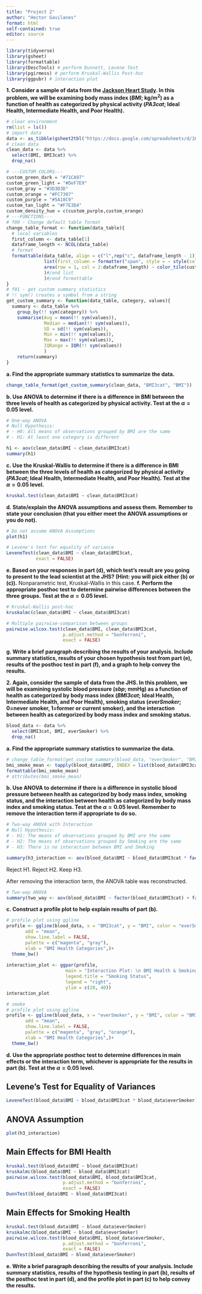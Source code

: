 ```yaml
---
title: "Project 2"
author: "Hector Gavilanes"
format: html
self-contained: true
editor: source
---
```


```r
library(tidyverse)
library(gsheet)
library(formattable)
library(DescTools) # perform Dunnett, Levene Test
library(pgirmess) # perform Kruskal-Wallis Post-hoc
library(ggpubr) # interaction plot
```

**1. Consider a sample of data from the [Jackson Heart Study](https://www.jacksonheartstudy.org/). In this problem, we will be examining body mass index (*BMI*; kg/m<sup>2</sup>) as a function of health as categorized by physical activity (*PA3cat*; Ideal Health, Intermediate Health, and Poor Health).**

```r
# clear environment
rm(list = ls())
# import data
data <- as_tibble(gsheet2tbl("https://docs.google.com/spreadsheets/d/1H3TP-2SBMGleriJLESOe1cdCjtSj2F76bUh5iBqC8tI/edit#gid=2142000894"))
# clean data
clean_data <- data %>% 
  select(BMI, BMI3cat) %>% 
  drop_na()

# ---CUSTOM COLORS---
custom_green_dark = "#71CA97"
custom_green_light = "#DeF7E9"
custom_gray = "#3D3D3D"
custom_orange = "#FC7307"
custom_purple = "#5A18C9"
custom_tan_light = "#F7E3D4"
custom_density_hue = c(custom_purple,custom_orange)
# ---FUNCTIONS---
# f00 - Change default table format
change_table_format <- function(data_table){
  # local variables
  first_column <- data_table[1]
  dataframe_length <- NCOL(data_table)
  # format
  formattable(data_table, align = c("l",rep("c", dataframe_length - 1)),
              list(first_column = formatter("span", style = ~ style(color = custom_gray, font.weight = "bold")),
              area(row = 1, col = 2:dataframe_length) ~ color_tile(custom_green_light, custom_green_dark)
              )#/end list
              )#/end formattable
}
# f01 - get custom summary statistics
# !! sym() creates a symbol from a string
get_custom_summary <- function(data_table, category, values){
  summary <- data_table %>%
    group_by(!! sym(category)) %>% 
    summarise(Avg = mean(!! sym(values)),
              Median = median(!! sym(values)),
              SD = sd(!! sym(values)),
              Min = min(!! sym(values)),
              Max = max(!! sym(values)),
              IQRange = IQR(!! sym(values))
              )
    return(summary)
}
```


**a. Find the appropriate summary statistics to summarize the data.**
```r
change_table_format(get_custom_summary(clean_data, "BMI3cat", "BMI"))
```

**b. Use ANOVA to determine if there is a difference in BMI between the three levels of health as categorized by physical activity. Test at the $\alpha=0.05$ level.**
```r
# One-way ANOVA
# Null Hypothesis:
# - H0: All means of observations grouped by BMI are the same
# - H1: At least one category is different

h1 <- aov(clean_data$BMI ~ clean_data$BMI3cat)
summary(h1)

```

**c. Use the Kruskal-Wallis to determine if there is a difference in BMI between the three levels of health as categorized by physical activity (*PA3cat*; Ideal Health, Intermediate Health, and Poor Health). Test at the $\alpha=0.05$ level.**
```r
kruskal.test(clean_data$BMI ~ clean_data$BMI3cat)

```

**d. State/explain the ANOVA assumptions and assess them. Remember to state your conclusion (that you either meet the ANOVA assumptions or you do not).**
```r
# Do not assume ANOVA Assumptions
plot(h1)

# Levene's test for equality of variance
LeveneTest(clean_data$BMI ~ clean_data$BMI3cat,
           exact = FALSE)
```

**e. Based on your responses in part (d), which test's result are you going to present to the lead scientist at the JHS? (Hint: you will pick either (b) or (c)).**
Nonparametric test, Kruskal-Wallis in this case.
**f. Perform the appropriate posthoc test to determine pairwise differences between the three groups. Test at the $\alpha=0.05$ level.**
```r
# Kruskal-Wallis post-hoc
kruskalmc(clean_data$BMI ~ clean_data$BMI3cat)

# Multiple pairwise-comparison between groups
pairwise.wilcox.test(clean_data$BMI, clean_data$BMI3cat,
                     p.adjust.method = "bonferroni",
                     exact = FALSE)
```

**g. Write a brief paragraph describing the results of your analysis. Include summary statistics, results of your chosen hypothesis test from part (e), results of the posthoc test in part (f), and a graph to help convey the results.**

**2. Again, consider the sample of data from the JHS. In this problem, we will be examining systolic blood pressure (*sbp*; mmHg) as a function of health as categorized by body mass index (*BMI3cat*; Ideal Health, Intermediate Health, and Poor Health), smoking status (*everSmoker*; 0=never smoker, 1=former or current smoker), and the interaction between health as categorized by body mass index and smoking status.**

```r
blood_data <- data %>% 
  select(BMI3cat, BMI, everSmoker) %>% 
  drop_na()
```

**a. Find the appropriate summary statistics to summarize the data.**
```r
# change_table_format(get_custom_summary(blood_data, "everSmoker", "BMI"))
bmi_smoke_mean <- tapply(blood_data$BMI, INDEX = list(blood_data$BMI3cat, blood_data$everSmoker), FUN = mean)
formattable(bmi_smoke_mean)
# attributes(bmi_smoke_mean)
```

**b. Use ANOVA to determine if there is a difference in systolic blood pressure between health as categorized by body mass index, smoking status, and the interaction between health as categorized by body mass index and smoking status. Test at the $\alpha=0.05$ level. Remember to remove the interaction term if appropriate to do so.**
```r
# Two-way ANOVA with Interaction
# Null Hypothesis:
# - H1: The means of observations grouped by BMI are the same
# - H2: The means of observations grouped by Smoking are the same
# - H3: There is no interaction between BMI and Smoking

summary(h3_interaction <- aov(blood_data$BMI ~ blood_data$BMI3cat * factor(blood_data$everSmoker)))
```
Reject H1.
Reject H2.
Keep H3.

After removing the interaction term, the ANOVA table was reconstructed.
```r
# Two-way ANOVA
summary(two_way <- aov(blood_data$BMI ~ factor(blood_data$BMI3cat) + factor(blood_data$everSmoker)))
```

**c. Construct a profile plot to help explain results of part (b).**

```r
# profile plot using ggline
profile <- ggline(blood_data, x = "BMI3cat", y = "BMI", color = "everSmoker",
       add = "mean",
       show.line.label = FALSE,
       palette = c("magenta", "gray"),
       xlab = "BMI Health Categories",)+
  theme_bw()
  
interaction_plot <- ggpar(profile, 
                      main = "Interaction Plot: \n BMI Health & Smoking Status",
                      legend.title = "Smoking Status",
                      legend = "right",
                      ylim = c(20, 40))
interaction_plot

# smoke
# profile plot using ggline
profile <- ggline(blood_data, x = "everSmoker", y = "BMI", color = "BMI3cat",
       add = "mean",
       show.line.label = FALSE,
       palette = c("magenta", "gray", "orange"),
       xlab = "BMI Health Categories",)+
  theme_bw()
```

**d. Use the appropriate posthoc test to determine differences in main effects or the interaction term, whichever is appropriate for the results in part (b). Test at the $\alpha=0.05$ level.**

## Levene's Test for Equality of Variances
```r
LeveneTest(blood_data$BMI ~ blood_data$BMI3cat * blood_data$everSmoker)
```
## ANOVA Assumption
```r
plot(h3_interaction)
```


## Main Effects for BMI Health
```r
kruskal.test(blood_data$BMI ~ blood_data$BMI3cat)
kruskalmc(blood_data$BMI ~ blood_data$BMI3cat)
pairwise.wilcox.test(blood_data$BMI, blood_data$BMI3cat,
                     p.adjust.method = "bonferroni",
                     exact = FALSE)
DunnTest(blood_data$BMI ~ blood_data$BMI3cat)
```

## Main Effects for Smoking Health
```r
kruskal.test(blood_data$BMI ~ blood_data$everSmoker)
kruskalmc(blood_data$BMI ~ blood_data$everSmoker)
pairwise.wilcox.test(blood_data$BMI, blood_data$everSmoker,
                     p.adjust.method = "bonferroni",
                     exact = FALSE)
DunnTest(blood_data$BMI ~ blood_data$everSmoker)
```

**e. Write a brief paragraph describing the results of your analysis. Include summary statistics, results of the hypothesis testing in part (b), results of the posthoc test in part (d), and the profile plot in part (c) to help convey the results.**

